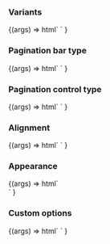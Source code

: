 
<Meta title="Canary Web Components/Pagination bar" component="Pagination bar" />

<Description markdown={readme} />

### Variants

<Canvas>
  <Story name="Variants">
    {(args) =>
      html` <ic-pagination-bar total-items="100"></ic-pagination-bar>
        <ic-pagination-bar
          total-items="100"
          show-items-per-page-control="true"
        ></ic-pagination-bar>
        <ic-pagination-bar
          total-items="100"
          show-go-to-page-control="true"
        ></ic-pagination-bar>`
    }
  </Story>
</Canvas>

### Pagination bar type

<Canvas>
  <Story name="Pagination bar type">
    {(args) =>
      html`<ic-pagination-bar
          total-items="100"
          show-items-per-page-control="true"
          show-go-to-page-control="true"
        ></ic-pagination-bar>
        <ic-pagination-bar
          total-items="100"
          pagination-type="data"
          show-items-per-page-control="true"
          show-go-to-page-control="true"
        ></ic-pagination-bar>`
    }
  </Story>
</Canvas>

### Pagination control type

<Canvas>
  <Story name="Pagination control type">
    {(args) =>
      html`<ic-pagination-bar
          total-items="100"
          show-items-per-page-control="true"
          show-go-to-page-control="true"
        ></ic-pagination-bar>
        <ic-pagination-bar
          total-items="100"
          pagination-control="complex"
          show-items-per-page-control="true"
          show-go-to-page-control="true"
        ></ic-pagination-bar>`
    }
  </Story>
</Canvas>

### Alignment

<Canvas>
  <Story name="Alignment">
    {(args) =>
      html`<ic-pagination-bar
          total-items="100"
          show-items-per-page-control="true"
          show-go-to-page-control="true"
        ></ic-pagination-bar>
        <ic-pagination-bar
          total-items="100"
          alignment="left"
          show-items-per-page-control="true"
          show-go-to-page-control="true"
        ></ic-pagination-bar>
        <ic-pagination-bar
          total-items="100"
          alignment="space-between"
          show-items-per-page-control="true"
          show-go-to-page-control="true"
        ></ic-pagination-bar>`
    }
  </Story>
</Canvas>

### Appearance

<Canvas>
  <Story name="Appearance">
    {(args) =>
      html`<ic-pagination-bar
          total-items="100"
          show-items-per-page-control="true"
          show-go-to-page-control="true"
        ></ic-pagination-bar>
        <div style="background-color: var(--ic-architectural-black)">
          <ic-pagination-bar
            total-items="100"
            appearance="light"
            show-items-per-page-control="true"
            show-go-to-page-control="true"
          ></ic-pagination-bar>
        </div>
        <div style="background-color: var(--ic-status-info-contrast)">
          <ic-pagination-bar
            total-items="100"
            appearance="dark"
            show-items-per-page-control="true"
            show-go-to-page-control="true"
          ></ic-pagination-bar>
        </div>`
    }
  </Story>
</Canvas>

### Custom options

<Canvas>
  <Story name="Custom options">
    {(args) =>
      html` <script>
          const paginationBar = document.querySelector("ic-pagination-bar");
          paginationBar.itemsPerPageOptions = [
            { label: "50", value: "50" },
            { label: "100", value: "100" },
            { label: "250", value: "250" },
            { label: "All", value: "1000" },
          ];
        </script>
        <ic-pagination-bar
          total-items="1000"
          show-items-per-page-control="true"
          show-go-to-page-control="true"
        ></ic-pagination-bar>`
    }
  </Story>
</Canvas>

